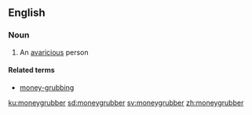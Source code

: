 ==English==

===Noun===
{{en-noun}}

# An [[avaricious]] person

====Related terms====
* [[money-grubbing]]

[[ku:moneygrubber]]
[[sd:moneygrubber]]
[[sv:moneygrubber]]
[[zh:moneygrubber]]
